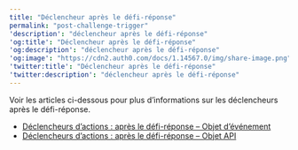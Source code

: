 ---
title: "Déclencheur après le défi-réponse"
permalink: "post-challenge-trigger"
'description': "déclencheur après le défi-réponse"
'og:title': "Déclencheur après le défi-réponse"
'og:description': "déclencheur après le défi-réponse"
'og:image': "https://cdn2.auth0.com/docs/1.14567.0/img/share-image.png"
'twitter:title': "Déclencheur après le défi-réponse"
'twitter:description': "déclencheur après le défi-réponse"
---

Voir les articles ci-dessous pour plus d’informations sur les déclencheurs après le défi-réponse.

* [Déclencheurs d’actions : après le défi-réponse – Objet d’événement](/docs/fr-ca/customize/actions/explore-triggers/password-reset-triggers/post-challenge-trigger/post-challenge-event-object)
* [Déclencheurs d’actions : après le défi-réponse – Objet API](/docs/fr-ca/customize/actions/explore-triggers/password-reset-triggers/post-challenge-trigger/post-challenge-api-object)